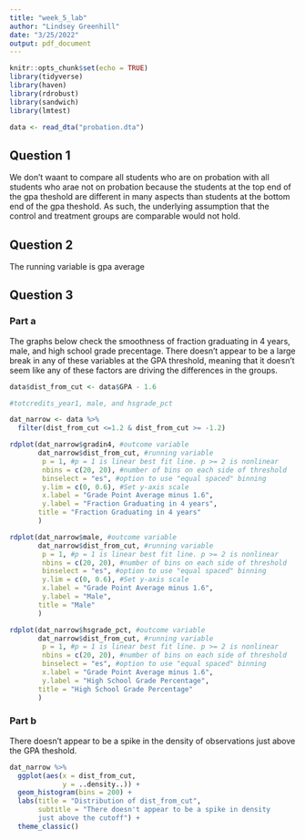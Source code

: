 ```yaml
---
title: "week_5_lab"
author: "Lindsey Greenhill"
date: "3/25/2022"
output: pdf_document
---
```


```r
knitr::opts_chunk$set(echo = TRUE)
library(tidyverse)
library(haven)
library(rdrobust)
library(sandwich)
library(lmtest)

data <- read_dta("probation.dta")
```

## Question 1

We don't waant to compare all students who are on probation with all students who arae not on probation because the students at the top end of the gpa theshold are different in many aspects than students at the bottom end of the gpa theshold. As such, the underlying assumption that the control and treatment groups are comparable would not hold. 

## Question 2

The running variable is gpa average

## Question 3

### Part a

The graphs below check the smoothness of fraction graduating in 4 years, male,
and high school grade precentage. There doesn't appear to be a large break in
any of these variables at the GPA threshold, meaning that it doesn't seem like
any of these factors are driving the differences in the groups.

```r

data$dist_from_cut <- data$GPA - 1.6

#totcredits_year1, male, and hsgrade_pct

dat_narrow <- data %>%
  filter(dist_from_cut <=1.2 & dist_from_cut >= -1.2)

rdplot(dat_narrow$gradin4, #outcome variable
       dat_narrow$dist_from_cut, #running variable
        p = 1, #p = 1 is linear best fit line. p >= 2 is nonlinear
        nbins = c(20, 20), #number of bins on each side of threshold
        binselect = "es", #option to use "equal spaced" binning
        y.lim = c(0, 0.6), #Set y-axis scale
        x.label = "Grade Point Average minus 1.6", 
        y.label = "Fraction Graduating in 4 years",
       title = "Fraction Graduating in 4 years"
       )

rdplot(dat_narrow$male, #outcome variable
       dat_narrow$dist_from_cut, #running variable
        p = 1, #p = 1 is linear best fit line. p >= 2 is nonlinear
        nbins = c(20, 20), #number of bins on each side of threshold
        binselect = "es", #option to use "equal spaced" binning
        y.lim = c(0, 0.6), #Set y-axis scale
        x.label = "Grade Point Average minus 1.6", 
        y.label = "Male",
       title = "Male"
       )

rdplot(dat_narrow$hsgrade_pct, #outcome variable
       dat_narrow$dist_from_cut, #running variable
        p = 1, #p = 1 is linear best fit line. p >= 2 is nonlinear
        nbins = c(20, 20), #number of bins on each side of threshold
        binselect = "es", #option to use "equal spaced" binning
        x.label = "Grade Point Average minus 1.6", 
        y.label = "High School Grade Percentage",
       title = "High School Grade Percentage"
       )


```

### Part b

There doesn't appear to be a spike in the density of observations just above
the GPA theshold. 

```r

 
dat_narrow %>%
  ggplot(aes(x = dist_from_cut,
             y = ..density..)) +
  geom_histogram(bins = 200) +
  labs(title = "Distribution of dist_from_cut",
       subtitle = "There doesn't appear to be a spike in density
       just above the cutoff") +
  theme_classic()


```

